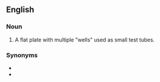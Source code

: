 ==English==
{{wikipedia}}

===Noun===
{{en-noun|head=[[micro]][[titer]] [[plate]]}}

# {{label|en|analytical chemistry|chemistry}} A flat plate with multiple "wells" used as small test tubes.

===Synonyms===
* {{l|en|assay plate}}
* {{l|en|microplate}}